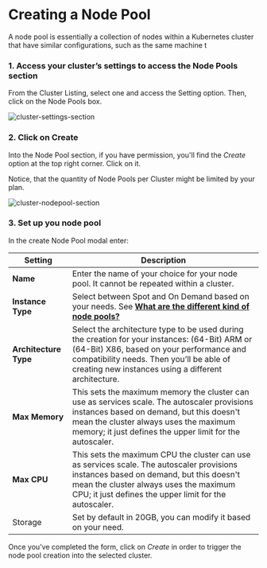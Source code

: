 
# Creating a Node Pool

A node pool is essentially a collection of nodes within a Kubernetes cluster that have similar configurations, such as the same machine t

### 1. Access your cluster’s settings to access the Node Pools section

From the Cluster Listing, select one and access the Setting option. Then, click on the Node Pools box.

<Zoom overlayBgColorEnd="rgba(255, 255, 255, 0.8)">
  <img
    src="/img/cluster/cluster-settings-section.png"
    alt="cluster-settings-section"
  />
</Zoom>

### 2. Click on Create

Into the Node Pool section, if you have permission, you'll find the *Create* option at the top right corner. Click on it. 

Notice, that the quantity of Node Pools per Cluster might be limited by your plan.

<Zoom overlayBgColorEnd="rgba(255, 255, 255, 0.8)">
  <img
    src="/img/cluster/cluster-nodepool-section.png"
    alt="cluster-nodepool-section"
  />
</Zoom>

### 3. Set up you node pool

In the create Node Pool modal enter:

| **Setting** | **Description** |
| --- | --- |
| **Name** | Enter the name of your choice for your node pool. It cannot be repeated within a cluster.  |
| **Instance Type** | Select between Spot and On Demand based on your needs. See [**What are the different kind of node pools?**](https://www.notion.so/What-are-the-different-kind-of-node-pools-2e67cad90e9f4ed29f615b51d43bde6b?pvs=21)  |
| **Architecture Type** | Select the architecture type to be used during the creation for your instances: (64-Bit) ARM or (64-Bit) X86, based on your performance and compatibility needs. Then you’ll be able of creating new instances using a different architecture.  |
| **Max Memory**  | This sets the maximum memory the cluster can use as services scale. The autoscaler provisions instances based on demand, but this doesn't mean the cluster always uses the maximum memory; it just defines the upper limit for the autoscaler. |
| **Max CPU** | This sets the maximum CPU the cluster can use as services scale. The autoscaler provisions instances based on demand, but this doesn't mean the cluster always uses the maximum CPU; it just defines the upper limit for the autoscaler. |
| Storage | Set by default in 20GB, you can modify it based on your need.  |

Once you’ve completed the form, click on *Create* in order to trigger the node pool creation into the selected cluster.